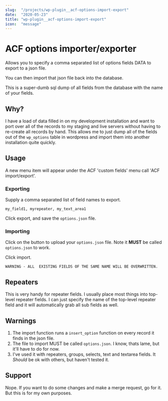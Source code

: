 ```yaml
---
slug:  "/projects/wp-plugin__acf-options-import-export"
date:  "2020-05-23"
title: "wp-plugin__acf-options-import-export"
icon:  "message"
---
```



# ACF options importer/exporter

Allows you to specify a comma separated list of options fields DATA to export to a json file.

You can then import that json file back into the database.

This is a super-dumb sql dump of all fields from the database with the name of your fields.

## Why?

I have a load of data filled in on my development installation and want to port over all of the
records to my staging and live servers without having to re-create all records by hand. This
allows me to just dump all of the fields out of the `wp_options` table in wordpress and import
them into another installation quite quickly.

## Usage

A new menu item will appear under the ACF 'custom fields' menu call 'ACF import/export'.

### Exporting

Supply a comma separated list of field names to export.

```
my_field1, myrepeater, my_text_area1
```

Click export, and save the `options.json` file.

### Importing

Click on the button to upload your `options.json` file. Note it **MUST** be called `options.json` to work.

Click import.

    WARNING - ALL  EXISTING FIELDS OF THE SAME NAME WILL BE OVERWRITTEN.

## Repeaters

This is very handy for repeater fields. I usually place most things into top-level repeater fields. 
I can just specify the name of the top-level repeater field and it will automatically grab all
sub fields as well.


## Warnings

1. The import function runs a `insert_option` function on every record it finds in the json file.
2. The file to import MUST be called `options.json`. I know, thats lame, but it'll have to do for now.
3. I've used it with repeaters, groups, selects, text and textarea fields. It *Should* be ok with others, but haven't tested it.

## Support

Nope. If you want to do some changes and make a merge request, go for it. But this is for my own purposes.